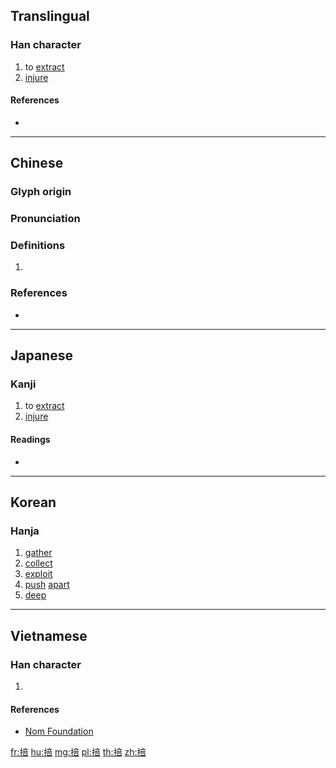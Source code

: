 {{also|㧵}}
==Translingual==

===Han character===
{{Han char|rn=64|rad=手|as=08|sn=11|four=50061|canj=QYTR|ids=⿰扌咅}}

# to [[extract]]
# [[injure]]

====References====
* {{Han ref|kx=0437.010|dkj=12244|dj=0786.080|hdz=31904.050|uh=638A|ud=25482|bh=D568|bd=54632}}

----

==Chinese==
{{zh-forms}}

===Glyph origin===
{{Han etym}}

===Pronunciation===
{{zh-pron
|m=póu
|c=pau4,pau2,fau2
|h=pfs=
|md=
|mn=
|w=
|mc=y
|oc=y
|cat=
}}

===Definitions===
{{zh-hanzi}}

# {{rfdef|lang=zh}}

===References===
* {{R:yue:Hanzi}}

----

==Japanese==

===Kanji===
{{ja-kanji|grade=|rs=手08}}

# to [[extract]]
# [[injure]]

====Readings====
* {{ja-readings|on=[[ほう]] (hō), [[ぶ]] (bu), [[ふう]] (hū)|kun=[[かく]] (kaku)}}

----

==Korean==

===Hanja===
{{ko-hanja|hangeul=부|eumhun=|rv=bu|mr=pu|y=pu}}

# [[gather]]
# [[collect]]
# [[exploit]]
# [[push]] [[apart]]
# [[deep]]

----

==Vietnamese==

===Han character===
{{vi-readings|rs=手08|hanviet=bồi}}

# {{defn|lang=vi|sort=手08}}

====References====
* [http://nomfoundation.org/common/nom_details.php?codepoint=638a Nom Foundation]

[[fr:掊]]
[[hu:掊]]
[[mg:掊]]
[[pl:掊]]
[[th:掊]]
[[zh:掊]]